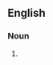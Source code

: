 ==English==

===Noun===
{{en-noun|head=[[shit]]-[[eating]] [[smile]]}}

# {{lb|en|vulgar}} {{synonym of|en|shit-eating grin}}